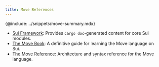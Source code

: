 ```yaml
---
title: Move References
---
```


{@include: ../snippets/move-summary.mdx}

- [Sui Framework](./framework.mdx): Provides `cargo doc`-generated content for core Sui modules. 
- [The Move Book](https://move-book.com): A definitive guide for learning the Move language on Sui. 
- [The Move Reference](https://move-book.com/reference): Architecture and syntax reference for the Move language.